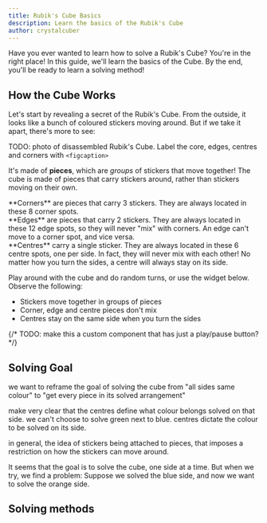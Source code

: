 ```yaml
---
title: Rubik's Cube Basics
description: Learn the basics of the Rubik's Cube
author: crystalcuber
---
```



Have you ever wanted to learn how to solve a Rubik's Cube? You're in the right place! In this guide, we'll learn the basics of the Cube. By the end, you'll be ready to learn a solving method!

## How the Cube Works

Let's start by revealing a secret of the Rubik's Cube. From the outside, it looks like a bunch of coloured stickers moving around. But if we take it apart, there's more to see:

TODO: photo of disassembled Rubik's Cube. Label the core, edges, centres and corners with `<figcaption>`

It's made of **pieces**, which are _groups_ of stickers that move together! The cube is made of pieces that carry stickers around, rather than stickers moving on their own.

<div className="flex flex-col sm:flex-row">
  <TwistyPlayer
    controlPanel="none"
    className="size-36"
    experimentalStickeringMaskOrbits="EDGES:XXXXXXXXXXXX,CORNERS:--------,CENTERS:XXXXXX"
    hintFacelets="none"
  />
  **Corners** are pieces that carry 3 stickers. They are always located in these 8 corner spots.
</div>

<div className="flex flex-col sm:flex-row">
  <TwistyPlayer
    controlPanel="none"
    className="size-36"
    experimentalStickeringMaskOrbits="EDGES:------------,CORNERS:XXXXXXXX,CENTERS:XXXXXX"
    hintFacelets="none"
  />
  **Edges** are pieces that carry 2 stickers. They are always located in these 12 edge spots, so they will never "mix" with corners. An edge can't move to a corner spot, and vice versa.
</div>

<div className="flex flex-col sm:flex-row">
  <TwistyPlayer
    controlPanel="none"
    className="size-36"
    experimentalStickeringMaskOrbits="EDGES:XXXXXXXXXXXX,CORNERS:XXXXXXXX,CENTERS:------"
    hintFacelets="none"
  />
  **Centres** carry a single sticker. They are always located in these 6 centre spots, one per side. In fact, they will never mix with each other! No matter how you turn the sides, a centre will always stay on its side.
</div>

Play around with the cube and do random turns, or use the widget below. Observe the following:
- Stickers move together in groups of pieces
- Corner, edge and centre pieces don't mix
- Centres stay on the same side when you turn the sides

{/* TODO: make this a custom component that has just a play/pause button? */}
<TwistyPlayer
  experimentalSetupAlg="R2 D' U2 B2 L2 D R2 U2 L2 U' L F D2 R2 B' D2 R D' B2 L2"
  alg="D B' L' U L2 D' L2 R2 U' R2 F2 D' R2 U2 R' B2 D L R B' F'"
  hintFacelets="none"
  viewerLink="none"
/>

## Solving Goal

we want to reframe the goal of solving the cube from "all sides same colour" to "get every piece in its solved arrangement"

make very clear that the centres define what colour belongs solved on that side. we can't choose to solve green next to blue. centres dictate the colour to be solved on its side.

in general, the idea of stickers being attached to pieces, that imposes a restriction on how the stickers can move around. 


It seems that the goal is to solve the cube, one side at a time.
But when we try, we find a problem:
Suppose we solved the blue side, and now we want to solve the orange side.



## Solving methods